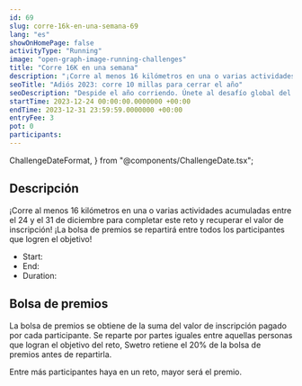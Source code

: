 ```yaml
---
id: 69
slug: corre-16k-en-una-semana-69
lang: "es"
showOnHomePage: false
activityType: "Running"
image: "open-graph-image-running-challenges"
title: "Corre 16K en una semana"
description: "¡Corre al menos 16 kilómetros en una o varias actividades acumuladas entre el 24 y el 31 de diciembre para completar este reto y recuperar el valor de inscripción! ¡La bolsa de premios se repartirá entre todos los participantes que logren el objetivo!"
seoTitle: "Adiós 2023: corre 10 millas para cerrar el año"
seoDescription: "Despide el año corriendo. Únete al desafío global del 24 al 31 de diciembre. Corre 16K, celebra logros y conecta con corredores de todo el mundo. ¡Participa!"
startTime: 2023-12-24 00:00:00.0000000 +00:00
endTime: 2023-12-31 23:59:59.0000000 +00:00
entryFee: 3
pot: 0
participants:
---
```


  ChallengeDateFormat,
} from "@components/ChallengeDate.tsx";

## Descripción

¡Corre al menos 16 kilómetros en una o varias actividades acumuladas entre el 24 y el 31 de diciembre para completar este reto y recuperar el valor de inscripción! ¡La bolsa de premios se repartirá entre todos los participantes que logren el objetivo!

- Start: <ChallengeDate date={frontmatter.startTime} lang={frontmatter.lang} dateFormat={ChallengeDateFormat.Long} client:load />
- End: <ChallengeDate date={frontmatter.endTime} lang={frontmatter.lang} dateFormat={ChallengeDateFormat.Long} client:load />
- Duration: <ChallengeDuration startTime={frontmatter.startTime} endTime={frontmatter.endTime} lang={frontmatter.lang} client:load />

## Bolsa de premios

La bolsa de premios se obtiene de la suma del valor de inscripción pagado por cada participante. Se reparte por partes iguales entre aquellas personas que logran el objetivo del reto, Swetro retiene el 20% de la bolsa de premios antes de repartirla.

Entre más participantes haya en un reto, mayor será el premio.
